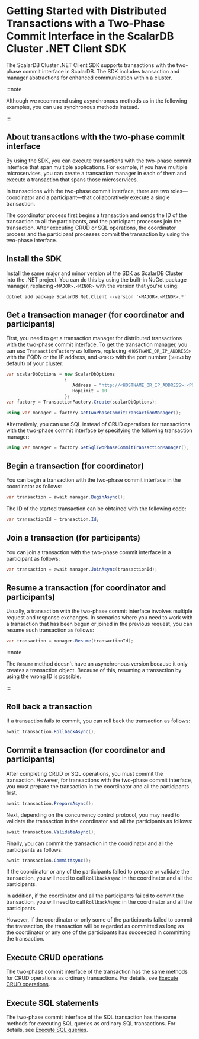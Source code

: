 # Getting Started with Distributed Transactions with a Two-Phase Commit Interface in the ScalarDB Cluster .NET Client SDK

The ScalarDB Cluster .NET Client SDK supports transactions with the two-phase commit interface in ScalarDB. The SDK includes transaction and manager abstractions for enhanced communication within a cluster.

:::note

Although we recommend using asynchronous methods as in the following examples, you can use synchronous methods instead.

:::

## About transactions with the two-phase commit interface

By using the SDK, you can execute transactions with the two-phase commit interface that span multiple applications. For example, if you have multiple microservices, you can create a transaction manager in each of them and execute a transaction that spans those microservices.

In transactions with the two-phase commit interface, there are two roles—coordinator and a participant—that collaboratively execute a single transaction.

The coordinator process first begins a transaction and sends the ID of the transaction to all the participants, and the participant processes join the transaction. After executing CRUD or SQL operations, the coordinator process and the participant processes commit the transaction by using the two-phase interface.

## Install the SDK

Install the same major and minor version of the [SDK](https://www.nuget.org/packages/ScalarDB.Net.Client) as ScalarDB Cluster into the .NET project. You can do this by using the built-in NuGet package manager, replacing `<MAJOR>.<MINOR>` with the version that you're using:

```console
dotnet add package ScalarDB.Net.Client --version '<MAJOR>.<MINOR>.*'
```

## Get a transaction manager (for coordinator and participants)

First, you need to get a transaction manager for distributed transactions with the two-phase commit interface. To get the transaction manager, you can use `TransactionFactory` as follows, replacing `<HOSTNAME_OR_IP_ADDRESS>` with the FQDN or the IP address, and `<PORT>` with the port number (`60053` by default) of your cluster:

```c#
var scalarDbOptions = new ScalarDbOptions
                      {
                         Address = "http://<HOSTNAME_OR_IP_ADDRESS>:<PORT>",
                         HopLimit = 10
                      };
var factory = TransactionFactory.Create(scalarDbOptions);

using var manager = factory.GetTwoPhaseCommitTransactionManager();
```

Alternatively, you can use SQL instead of CRUD operations for transactions with the two-phase commit interface by specifying the following transaction manager:

```c#
using var manager = factory.GetSqlTwoPhaseCommitTransactionManager();
```

## Begin a transaction (for coordinator)

You can begin a transaction with the two-phase commit interface in the coordinator as follows:

```c#
var transaction = await manager.BeginAsync();
```

The ID of the started transaction can be obtained with the following code:

```c#
var transactionId = transaction.Id;
```

## Join a transaction (for participants)

You can join a transaction with the two-phase commit interface in a participant as follows:

```c#
var transaction = await manager.JoinAsync(transactionId);
```

## Resume a transaction (for coordinator and participants)

Usually, a transaction with the two-phase commit interface involves multiple request and response exchanges. In scenarios where you need to work with a transaction that has been begun or joined in the previous request, you can resume such transaction as follows:

```c#
var transaction = manager.Resume(transactionId);
```

:::note

The `Resume` method doesn't have an asynchronous version because it only creates a transaction object. Because of this, resuming a transaction by using the wrong ID is possible.

:::

## Roll back a transaction

If a transaction fails to commit, you can roll back the transaction as follows:

```c#
await transaction.RollbackAsync();
```

## Commit a transaction (for coordinator and participants)

After completing CRUD or SQL operations, you must commit the transaction. However, for transactions with the two-phase commit interface, you must prepare the transaction in the coordinator and all the participants first.

```c#
await transaction.PrepareAsync();
```

Next, depending on the concurrency control protocol, you may need to validate the transaction in the coordinator and all the participants as follows:

```c#
await transaction.ValidateAsync();
```

Finally, you can commit the transaction in the coordinator and all the participants as follows:

```c#
await transaction.CommitAsync();
```

If the coordinator or any of the participants failed to prepare or validate the transaction, you will need to call `RollbackAsync` in the coordinator and all the participants.

In addition, if the coordinator and all the participants failed to commit the transaction, you will need to call `RollbackAsync` in the coordinator and all the participants.

However, if the coordinator or only some of the participants failed to commit the transaction, the transaction will be regarded as committed as long as the coordinator or any one of the participants has succeeded in committing the transaction.

## Execute CRUD operations

The two-phase commit interface of the transaction has the same methods for CRUD operations as ordinary transactions. For details, see [Execute CRUD operations](getting-started-with-distributed-transactions.mdx#execute-crud-operations).

## Execute SQL statements

The two-phase commit interface of the SQL transaction has the same methods for executing SQL queries as ordinary SQL transactions. For details, see [Execute SQL queries](getting-started-with-distributed-sql-transactions.mdx#execute-sql-queries).
